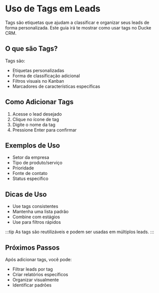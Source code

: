 # Uso de Tags em Leads

Tags são etiquetas que ajudam a classificar e organizar seus leads de forma personalizada. Este guia irá te mostrar como usar tags no Ducke CRM.

## O que são Tags?

Tags são:
- Etiquetas personalizadas
- Forma de classificação adicional
- Filtros visuais no Kanban
- Marcadores de características específicas

## Como Adicionar Tags

1. Acesse o lead desejado
2. Clique no ícone de tag
3. Digite o nome da tag
4. Pressione Enter para confirmar

## Exemplos de Uso

- Setor da empresa
- Tipo de produto/serviço
- Prioridade
- Fonte de contato
- Status específico

## Dicas de Uso

- Use tags consistentes
- Mantenha uma lista padrão
- Combine com estágios
- Use para filtros rápidos

:::tip
As tags são reutilizáveis e podem ser usadas em múltiplos leads.
:::

## Próximos Passos

Após adicionar tags, você pode:
- Filtrar leads por tag
- Criar relatórios específicos
- Organizar visualmente
- Identificar padrões 